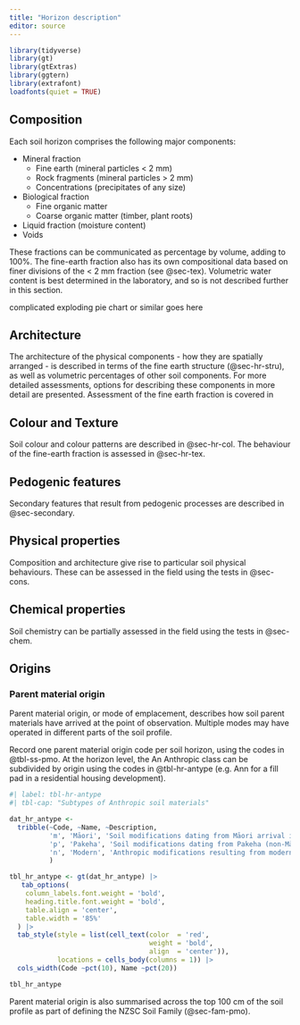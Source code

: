 ```yaml
---
title: "Horizon description"
editor: source
---
```


```r
library(tidyverse) 
library(gt)
library(gtExtras)
library(ggtern)
library(extrafont)
loadfonts(quiet = TRUE)
```

## Composition

Each soil horizon comprises the following major components:

-   Mineral fraction
    -   Fine earth (mineral particles \< 2 mm)
    -   Rock fragments (mineral particles \> 2 mm)
    -   Concentrations (precipitates of any size)
-   Biological fraction
    -   Fine organic matter
    -   Coarse organic matter (timber, plant roots)
-   Liquid fraction (moisture content)
-   Voids

These fractions can be communicated as percentage by volume, adding to 100%. The fine-earth fraction also has its own compositional data based on finer divisions of the \< 2 mm fraction (see @sec-tex). Volumetric water content is best determined in the laboratory, and so is not described further in this section.

[complicated exploding pie chart or similar goes here]{.diags}

## Architecture {#sec-arch}

The architecture of the physical components - how they are spatially arranged - is described in terms of the fine earth structure (@sec-hr-stru), as well as volumetric percentages of other soil components. For more detailed assessments, options for describing these components in more detail are presented. Assessment of the fine earth fraction is covered in

## Colour and Texture {#sec-coltex}

Soil colour and colour patterns are described in @sec-hr-col. The behaviour of the fine-earth fraction is assessed in @sec-hr-tex.

## Pedogenic features

Secondary features that result from pedogenic processes are described in @sec-secondary.

## Physical properties {#sec-phys}

Composition and architecture give rise to particular soil physical behaviours. These can be assessed in the field using the tests in @sec-cons.

## Chemical properties {#sec-chemi}

Soil chemistry can be partially assessed in the field using the tests in @sec-chem.

## Origins {#sec-orig}

### Parent material origin

Parent material origin, or mode of emplacement, describes how soil parent materials have arrived at the point of observation. Multiple modes may have operated in different parts of the soil profile.

Record one parent material origin code per soil horizon, using the codes in @tbl-ss-pmo. At the horizon level, the [An]{.ceg} Anthropic class can be subdivided by origin using the codes in @tbl-hr-antype (e.g. [Ann]{.ceg} for a fill pad in a residential housing development).

```r
#| label: tbl-hr-antype
#| tbl-cap: "Subtypes of Anthropic soil materials"

dat_hr_antype <-
  tribble(~Code, ~Name, ~Description,
          'm', 'Māori', 'Soil modifications dating from Māori arrival in New Zealand, particularly pre-modern soil management practices',
          'p', 'Pakeha', 'Soil modifications dating from Pakeha (non-Māori) arrival in New Zealand up to modern times (e.g. European agricultural practices)',
          'n', 'Modern', 'Anthropic modifications resulting from modern techniques or addition of modern materials to the soil (e.g. plastics)'
          )

tbl_hr_antype <- gt(dat_hr_antype) |>
   tab_options(
    column_labels.font.weight = 'bold', 
    heading.title.font.weight = 'bold',
    table.align = 'center',
    table.width = '85%'
  ) |>
  tab_style(style = list(cell_text(color  = 'red',
                                   weight = 'bold',
                                   align  = 'center')),
            locations = cells_body(columns = 1)) |>
  cols_width(Code ~pct(10), Name ~pct(20))

tbl_hr_antype
```

Parent material origin is also summarised across the top 100 cm of the soil profile as part of defining the NZSC Soil Family (@sec-fam-pmo).
